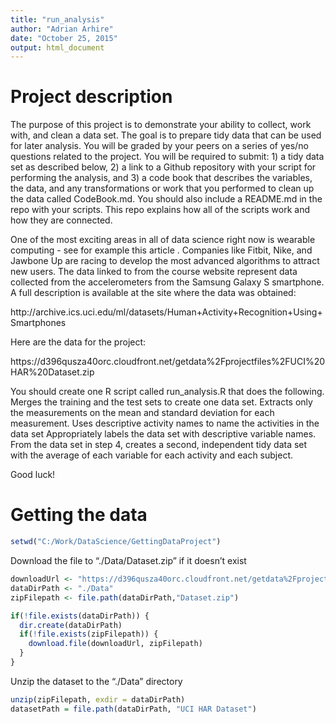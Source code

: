 ```yaml
---
title: "run_analysis"
author: "Adrian Arhire"
date: "October 25, 2015"
output: html_document
---
```


# Project description

The purpose of this project is to demonstrate your ability to collect, work with, and clean a data set. The goal is to prepare tidy data that can be used for later analysis. You will be graded by your peers on a series of yes/no questions related to the project. You will be required to submit: 1) a tidy data set as described below, 2) a link to a Github repository with your script for performing the analysis, and 3) a code book that describes the variables, the data, and any transformations or work that you performed to clean up the data called CodeBook.md. You should also include a README.md in the repo with your scripts. This repo explains how all of the scripts work and how they are connected.  

One of the most exciting areas in all of data science right now is wearable computing - see for example this article . Companies like Fitbit, Nike, and Jawbone Up are racing to develop the most advanced algorithms to attract new users. The data linked to from the course website represent data collected from the accelerometers from the Samsung Galaxy S smartphone. A full description is available at the site where the data was obtained: 

http://archive.ics.uci.edu/ml/datasets/Human+Activity+Recognition+Using+Smartphones 

Here are the data for the project: 

https://d396qusza40orc.cloudfront.net/getdata%2Fprojectfiles%2FUCI%20HAR%20Dataset.zip 

 You should create one R script called run_analysis.R that does the following. 
Merges the training and the test sets to create one data set.
Extracts only the measurements on the mean and standard deviation for each measurement. 
Uses descriptive activity names to name the activities in the data set
Appropriately labels the data set with descriptive variable names. 
From the data set in step 4, creates a second, independent tidy data set with the average of each variable for each activity and each subject.

Good luck!

# Getting the data

```r
setwd("C:/Work/DataScience/GettingDataProject")
```

Download the file to "./Data/Dataset.zip" if it doesn't exist
```r
downloadUrl <- "https://d396qusza40orc.cloudfront.net/getdata%2Fprojectfiles%2FUCI%20HAR%20Dataset.zip"
dataDirPath <- "./Data"
zipFilepath <- file.path(dataDirPath,"Dataset.zip")

if(!file.exists(dataDirPath)) {
  dir.create(dataDirPath)
  if(!file.exists(zipFilepath)) {
    download.file(downloadUrl, zipFilepath)
  }
}
```

Unzip the dataset to the "./Data" directory

```r
unzip(zipFilepath, exdir = dataDirPath)
datasetPath = file.path(dataDirPath, "UCI HAR Dataset")
```